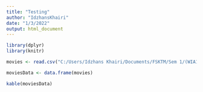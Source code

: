 ```yaml
---
title: "Testing"
author: "IdzhansKhairi"
date: "1/3/2022"
output: html_document
---
```


```r

library(dplyr)
library(knitr)

movies <- read.csv("C:/Users/Idzhans Khairi/Documents/FSKTM/Sem 1/(WIA1007) Introduction to Data Science/Lab/Data Set/nft_sales.csv")

moviesData <- data.frame(movies)

kable(moviesData)

```
